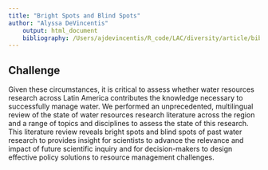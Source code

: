 ```yaml
---
title: "Bright Spots and Blind Spots"
author: "Alyssa DeVincentis"
	output: html_document
	bibliography: /Users/ajdevincentis/R_code/LAC/diversity/article/bibliography.bib
---
```


## Challenge
Given these circumstances, it is critical to assess whether water resources research across Latin America contributes the knowledge necessary to successfully manage water.
We performed an unprecedented, multilingual review of the state of water resources research literature across the region and a range of topics and disciplines to assess the state of this research.
This literature review reveals bright spots and blind spots of past water research to provides insight for scientists to advance the relevance and impact of future scientific inquiry and for decision-makers to design effective policy solutions to resource management challenges.